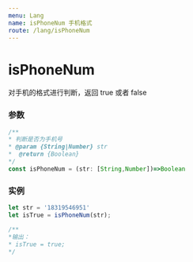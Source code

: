 ```yaml
---
menu: Lang
name: isPhoneNum 手机格式
route: /lang/isPhoneNum
---
```


# isPhoneNum
对手机的格式进行判断，返回 true 或者 false

### 参数

```typescript
/**
* 判断是否为手机号
* @param {String|Number} str
*  @return {Boolean}
*/
const isPhoneNum = (str: [String,Number])=>Boolean
```

### 实例

```javascript
let str = '18319546951'
let isTrue = isPhoneNum(str);

/**
*输出：
* isTrue = true;
*/

```